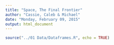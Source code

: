 ```yaml
---
title: "Space, The Final Frontier"
author: "Cassie, Caleb & Michael"
date: "Monday, February 09, 2015"
output: html_document
---
```


```r
source("../01 Data/Dataframes.R", echo = TRUE)
```

